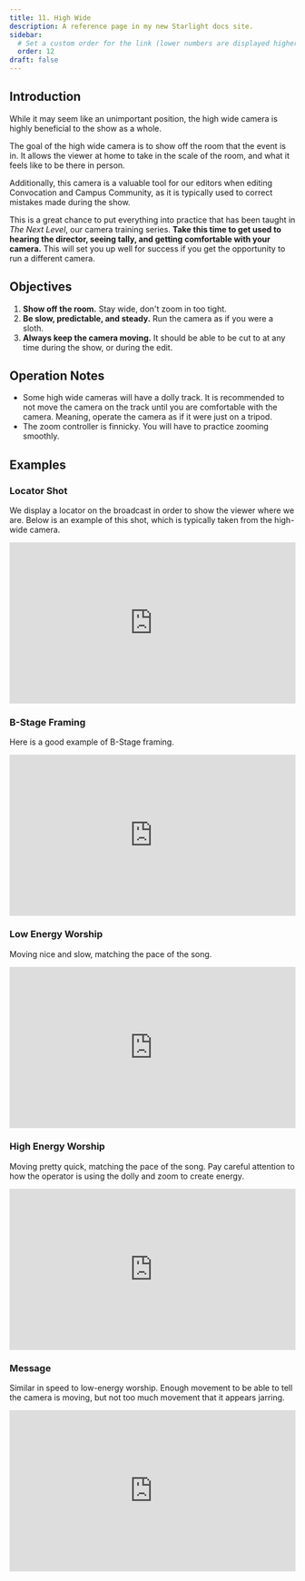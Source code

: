 ```yaml
---
title: 11. High Wide
description: A reference page in my new Starlight docs site.
sidebar:
  # Set a custom order for the link (lower numbers are displayed higher up)
  order: 12
draft: false
---
```

## Introduction
While it may seem like an unimportant position, the high wide camera is highly beneficial to the show as a whole.

The goal of the high wide camera is to show off the room that the event is in. It allows the viewer at home to take in the scale of the room, and what it feels like to be there in person.

Additionally, this camera is a valuable tool for our editors when editing Convocation and Campus Community, as it is typically used to correct mistakes made during the show.

This is a great chance to put everything into practice that has been taught in *The Next Level*, our camera training series. **Take this time to get used to hearing the director, seeing tally, and getting comfortable with your camera.** This will set you up well for success if you get the opportunity to run a different camera.

## Objectives
1. **Show off the room.** Stay wide, don't zoom in too tight.
2. **Be slow, predictable, and steady.** Run the camera as if you were a sloth.
3. **Always keep the camera moving.** It should be able to be cut to at any time during the show, or during the edit.

## Operation Notes
- Some high wide cameras will have a dolly track. It is recommended to not move the camera on the track until you are comfortable with the camera. Meaning, operate the camera as if it were just on a tripod.
- The zoom controller is finnicky. You will have to practice zooming smoothly.

## Examples
### Locator Shot
We display a locator on the broadcast in order to show the viewer where we are. Below is an example of this shot, which is typically taken from the high-wide camera.
<div style="max-width:560px"><div style="position:relative;padding-bottom:56.25%"><iframe id="kmsembed-1_7g7t7b1p" width="560" height="315" src="https://watch.liberty.edu/embed/secure/iframe/entryId/1_7g7t7b1p/uiConfId/52537662/pbc/82178711/st/175" class="kmsembed" allowfullscreen webkitallowfullscreen mozAllowFullScreen allow="autoplay *; fullscreen *; encrypted-media *" referrerPolicy="no-referrer-when-downgrade" sandbox="allow-downloads allow-forms allow-same-origin allow-scripts allow-top-navigation allow-pointer-lock allow-popups allow-modals allow-orientation-lock allow-popups-to-escape-sandbox allow-presentation allow-top-navigation-by-user-activation" frameborder="0" title="Kevin Huguley - Witness: The Testimony of God Himself" style="position:absolute;top:0;left:0;width:100%;height:100%;border:0"></iframe></div></div>

### B-Stage Framing
Here is a good example of B-Stage framing.
<div style="max-width:560px"><div style="position:relative;padding-bottom:56.25%"><iframe id="kmsembed-1_kt0am7cw" width="560" height="315" src="https://watch.liberty.edu/embed/secure/iframe/entryId/1_kt0am7cw/uiConfId/52537662/pbc/82178501/st/138" class="kmsembed" allowfullscreen webkitallowfullscreen mozAllowFullScreen allow="autoplay *; fullscreen *; encrypted-media *" referrerPolicy="no-referrer-when-downgrade" sandbox="allow-downloads allow-forms allow-same-origin allow-scripts allow-top-navigation allow-pointer-lock allow-popups allow-modals allow-orientation-lock allow-popups-to-escape-sandbox allow-presentation allow-top-navigation-by-user-activation" frameborder="0" title="Convocation with Ninja Warriors" style="position:absolute;top:0;left:0;width:100%;height:100%;border:0"></iframe></div></div>

### Low Energy Worship
Moving nice and slow, matching the pace of the song.
<div style="max-width:560px"><div style="position:relative;padding-bottom:56.25%"><iframe id="kmsembed-1_v8612zzm" width="560" height="315" src="https://watch.liberty.edu/embed/secure/iframe/entryId/1_v8612zzm/uiConfId/52537662/pbc/82178711/st/4468" class="kmsembed" allowfullscreen webkitallowfullscreen mozAllowFullScreen allow="autoplay *; fullscreen *; encrypted-media *" referrerPolicy="no-referrer-when-downgrade" sandbox="allow-downloads allow-forms allow-same-origin allow-scripts allow-top-navigation allow-pointer-lock allow-popups allow-modals allow-orientation-lock allow-popups-to-escape-sandbox allow-presentation allow-top-navigation-by-user-activation" frameborder="0" title="Jonathan Falwell - He Is: Our Strength Colossians 1:9-14" style="position:absolute;top:0;left:0;width:100%;height:100%;border:0"></iframe></div></div>

### High Energy Worship
Moving pretty quick, matching the pace of the song. Pay careful attention to how the operator is using the dolly and zoom to create energy.
<div style="max-width:560px"><div style="position:relative;padding-bottom:56.25%"><iframe id="kmsembed-1_p3zrd6le" width="560" height="315" src="https://watch.liberty.edu/embed/secure/iframe/entryId/1_p3zrd6le/uiConfId/52537662/pbc/82178711/st/212" class="kmsembed" allowfullscreen webkitallowfullscreen mozAllowFullScreen allow="autoplay *; fullscreen *; encrypted-media *" referrerPolicy="no-referrer-when-downgrade" sandbox="allow-downloads allow-forms allow-same-origin allow-scripts allow-top-navigation allow-pointer-lock allow-popups allow-modals allow-orientation-lock allow-popups-to-escape-sandbox allow-presentation allow-top-navigation-by-user-activation" frameborder="0" title="PJ Preston - Now,Love: Do Not Love the World (I John 2:15-17)" style="position:absolute;top:0;left:0;width:100%;height:100%;border:0"></iframe></div></div>

### Message
Similar in speed to low-energy worship. Enough movement to be able to tell the camera is moving, but not too much movement that it appears jarring.
<div style="max-width:560px"><div style="position:relative;padding-bottom:56.25%"><iframe id="kmsembed-1_p3zrd6le" width="560" height="315" src="https://watch.liberty.edu/embed/secure/iframe/entryId/1_p3zrd6le/uiConfId/52537662/pbc/82178711/st/2136" class="kmsembed" allowfullscreen webkitallowfullscreen mozAllowFullScreen allow="autoplay *; fullscreen *; encrypted-media *" referrerPolicy="no-referrer-when-downgrade" sandbox="allow-downloads allow-forms allow-same-origin allow-scripts allow-top-navigation allow-pointer-lock allow-popups allow-modals allow-orientation-lock allow-popups-to-escape-sandbox allow-presentation allow-top-navigation-by-user-activation" frameborder="0" title="PJ Preston - Now,Love: Do Not Love the World (I John 2:15-17)" style="position:absolute;top:0;left:0;width:100%;height:100%;border:0"></iframe></div></div>